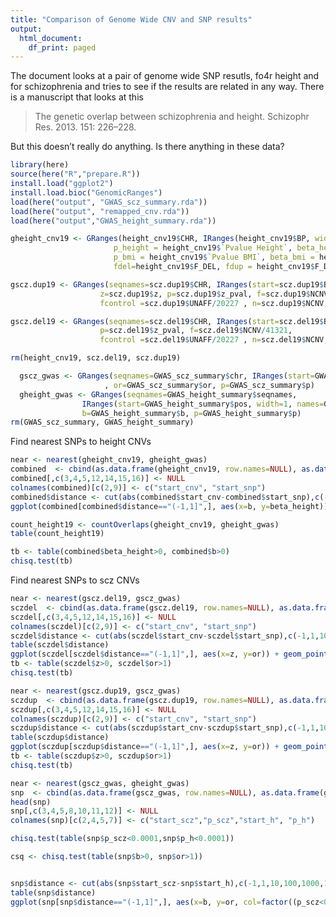 ```yaml
---
title: "Comparison of Genome Wide CNV and SNP results"
output:
  html_document:
    df_print: paged
---
```



The document looks at a pair of genome wide SNP resutls, fo4r height and for schizophrenia and tries to see if the results 
are related in any way.  There is a manuscript that looks at this

> The genetic overlap between schizophrenia and height.  Schizophr Res. 2013. 151: 226–228.

But this doesn't really do anything.  Is there anything in these data?




```r
library(here)
source(here("R","prepare.R"))
install.load("ggplot2")
install.load.bioc("GenomicRanges")
load(here("output", "GWAS_scz_summary.rda"))
load(here("output", "remapped_cnv.rda"))
load(here("output","GWAS_height_summary.rda"))
```


```r
gheight_cnv19 <- GRanges(height_cnv19$CHR, IRanges(height_cnv19$BP, width=1), 
                       p_height = height_cnv19$`Pvalue Height`, beta_height= height_cnv19$`Beta Height`, 
                       p_bmi = height_cnv19$`Pvalue BMI`, beta_bmi = height_cnv19$`Beta BMI`, 
                       fdel=height_cnv19$F_DEL, fdup = height_cnv19$F_DUP)

gscz.dup19 <- GRanges(seqnames=scz.dup19$CHR, IRanges(start=scz.dup19$BP, width=1), 
                    z=scz.dup19$z, p=scz.dup19$z_pval, f=scz.dup19$NCNV/41321, 
                    fcontrol =scz.dup19$UNAFF/20227 , n=scz.dup19$NCNV, fcase = scz.dup19$AFF/21094)

gscz.del19 <- GRanges(seqnames=scz.del19$CHR, IRanges(start=scz.del19$BP, width=1), z=scz.del19$z, 
                    p=scz.del19$z_pval, f=scz.del19$NCNV/41321, 
                    fcontrol =scz.del19$UNAFF/20227 , n=scz.del19$NCNV, fcase = scz.del19$AFF/21094)

rm(height_cnv19, scz.del19, scz.dup19)
```


```r
  gscz_gwas <- GRanges(seqnames=GWAS_scz_summary$chr, IRanges(start=GWAS_scz_summary$bp, width=1, names=GWAS_scz_summary$snpid)
                     , or=GWAS_scz_summary$or, p=GWAS_scz_summary$p)
  gheight_gwas <- GRanges(seqnames=GWAS_height_summary$seqnames, 
                IRanges(start=GWAS_height_summary$pos, width=1, names=GWAS_height_summary$MarkerName),
                b=GWAS_height_summary$b, p=GWAS_height_summary$p)
rm(GWAS_scz_summary, GWAS_height_summary)
```

Find nearest SNPs to height CNVs

```r
near <- nearest(gheight_cnv19, gheight_gwas)
combined  <- cbind(as.data.frame(gheight_cnv19, row.names=NULL), as.data.frame(gheight_gwas[near], row.names=NULL))
combined[,c(3,4,5,12,14,15,16)] <- NULL
colnames(combined)[c(2,9)] <- c("start_cnv", "start_snp")
combined$distance <- cut(abs(combined$start_cnv-combined$start_snp),c(-1,1,10,100,1000,100000,1E8))
ggplot(combined[combined$distance=="(-1,1]",], aes(x=b, y=beta_height)) + geom_point(alpha=0.1)

count_height19 <- countOverlaps(gheight_cnv19, gheight_gwas)
table(count_height19)

tb <- table(combined$beta_height>0, combined$b>0)
chisq.test(tb)
```

Find nearest SNPs to scz CNVs

```r
near <- nearest(gscz.del19, gscz_gwas)
sczdel  <- cbind(as.data.frame(gscz.del19, row.names=NULL), as.data.frame(gscz_gwas[near], row.names=NULL))
sczdel[,c(3,4,5,12,14,15,16)] <- NULL
colnames(sczdel)[c(2,9)] <- c("start_cnv", "start_snp")
sczdel$distance <- cut(abs(sczdel$start_cnv-sczdel$start_snp),c(-1,1,10,100,1000,100000,1E8))
table(sczdel$distance)
ggplot(sczdel[sczdel$distance=="(-1,1]",], aes(x=z, y=or)) + geom_point(alpha=0.1)
tb <- table(sczdel$z>0, sczdel$or>1)
chisq.test(tb)
```

```r
near <- nearest(gscz.dup19, gscz_gwas)
sczdup  <- cbind(as.data.frame(gscz.dup19, row.names=NULL), as.data.frame(gscz_gwas[near], row.names=NULL))
sczdup[,c(3,4,5,12,14,15,16)] <- NULL
colnames(sczdup)[c(2,9)] <- c("start_cnv", "start_snp")
sczdup$distance <- cut(abs(sczdup$start_cnv-sczdup$start_snp),c(-1,1,10,100,1000,100000,1E8))
table(sczdup$distance)
ggplot(sczdup[sczdup$distance=="(-1,1]",], aes(x=z, y=or)) + geom_point(alpha=0.1)
tb <- table(sczdup$z>0, sczdup$or>1)
chisq.test(tb)

```

```r
near <- nearest(gscz_gwas, gheight_gwas)
snp  <- cbind(as.data.frame(gscz_gwas, row.names=NULL), as.data.frame(gheight_gwas[near], row.names=NULL))
head(snp)
snp[,c(3,4,5,8,10,11,12)] <- NULL
colnames(snp)[c(2,4,5,7)] <- c("start_scz","p_scz","start_h", "p_h")

chisq.test(table(snp$p_scz<0.0001,snp$p_h<0.0001))

csq <- chisq.test(table(snp$b>0, snp$or>1))


snp$distance <- cut(abs(snp$start_scz-snp$start_h),c(-1,1,10,100,1000,100000,1E8))
table(snp$distance)
ggplot(snp[snp$distance=="(-1,1]",], aes(x=b, y=or, col=factor((p_scz<0.0001)+2*(p_h<0.0001)))) + geom_point(alpha=0.05) + guides(colour = guide_legend(override.aes = list(alpha = 1))) 
```